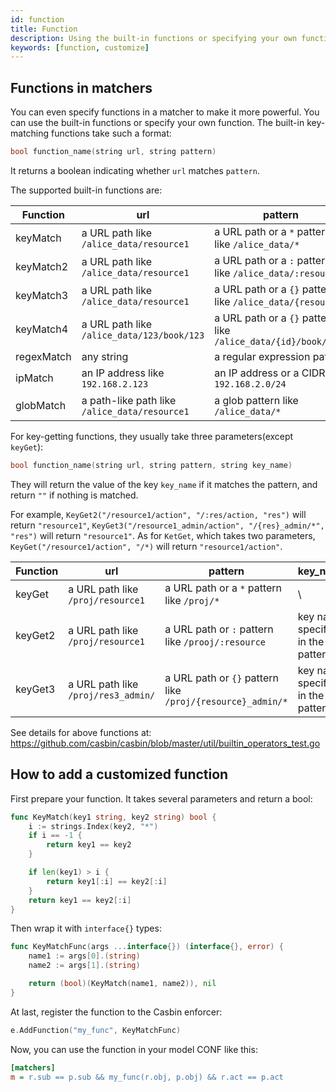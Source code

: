 ```yaml
---
id: function
title: Function
description: Using the built-in functions or specifying your own function
keywords: [function, customize]
---
```




## Functions in matchers

You can even specify functions in a matcher to make it more powerful. You can use the built-in functions or specify your own function.
The built-in key-matching functions take such a format:

```c
bool function_name(string url, string pattern)
```

It returns a boolean indicating whether ``url`` matches ``pattern``.

The supported built-in functions are:

Function | url | pattern | Example
----|------|----|----
keyMatch | a URL path like ``/alice_data/resource1`` | a URL path or a ``*`` pattern like ``/alice_data/*`` | [keymatch_model.conf](https://github.com/casbin/casbin/blob/master/examples/keymatch_model.conf)/[keymatch_policy.csv](https://github.com/casbin/casbin/blob/master/examples/keymatch_policy.csv)
keyMatch2 | a URL path like ``/alice_data/resource1`` | a URL path or a ``:`` pattern like ``/alice_data/:resource`` | [keymatch2_model.conf](https://github.com/casbin/casbin/blob/master/examples/keymatch2_model.conf)/[keymatch2_policy.csv](https://github.com/casbin/casbin/blob/master/examples/keymatch2_policy.csv)
keyMatch3 | a URL path like ``/alice_data/resource1`` | a URL path or a ``{}`` pattern like ``/alice_data/{resource}`` | https://github.com/casbin/casbin/blob/277c1a2b85698272f764d71a94d2595a8d425915/util/builtin_operators_test.go#L171-L196
keyMatch4 | a URL path like ``/alice_data/123/book/123`` | a URL path or a ``{}`` pattern like ``/alice_data/{id}/book/{id}`` | https://github.com/casbin/casbin/blob/277c1a2b85698272f764d71a94d2595a8d425915/util/builtin_operators_test.go#L208-L222
regexMatch | any string | a regular expression pattern | [keymatch_model.conf](https://github.com/casbin/casbin/blob/master/examples/keymatch_model.conf)/[keymatch_policy.csv](https://github.com/casbin/casbin/blob/master/examples/keymatch_policy.csv)
ipMatch | an IP address like ``192.168.2.123`` | an IP address or a CIDR like ``192.168.2.0/24`` | [ipmatch_model.conf](https://github.com/casbin/casbin/blob/master/examples/ipmatch_model.conf)/[ipmatch_policy.csv](https://github.com/casbin/casbin/blob/master/examples/ipmatch_policy.csv)
globMatch | a path-like path like ``/alice_data/resource1`` | a glob pattern like ``/alice_data/*`` | https://github.com/casbin/casbin/blob/277c1a2b85698272f764d71a94d2595a8d425915/util/builtin_operators_test.go#L426-L466


For key-getting functions, they usually take three parameters(except `keyGet`):

```c
bool function_name(string url, string pattern, string key_name)
```

They will return the value of the key ``key_name`` if it matches the pattern, and return ``""`` if nothing is matched.

For example,  ``KeyGet2("/resource1/action", "/:res/action, "res")`` will return ``"resource1"``, ``KeyGet3("/resource1_admin/action", "/{res}_admin/*", "res")`` will return ``"resource1"``.
As for `KetGet`, which takes two parameters, ``KeyGet("/resource1/action", "/*)`` will return ``"resource1/action"``.


| Function | url                                   | pattern                                                        | key_name                          | example                                                                                                                                                                                           |
|----------|---------------------------------------|----------------------------------------------------------------|-----------------------------------|---------------------------------------------------------------------------------------------------------------------------------------------------------------------------------------------------|
| keyGet   | a URL path like ``/proj/resource1``   | a URL path or a ``*`` pattern like ``/proj/*``                 | \                                 | [keyget_model.conf](https://github.com/casbin/casbin/blob/master/examples/keyget_model.conf)/[keymatch_policy.csv](https://github.com/casbin/casbin/blob/master/examples/keymatch_policy.csv)     |
| keyGet2  | a URL path like ``/proj/resource1``   | a URL path or ``:`` pattern like ``/prooj/:resource``          | key name specified in the pattern | [keyget2_model.conf](https://github.com/casbin/casbin/blob/master/examples/keyget2_model.conf)/[keymatch2_policy.csv](https://github.com/casbin/casbin/blob/master/examples/keymatch2_policy.csv) |
| keyGet3  | a URL path like ``/proj/res3_admin/`` | a URL path or ``{}`` pattern like ``/proj/{resource}_admin/*`` | key name specified in the pattern | https://github.com/casbin/casbin/blob/7bd496f94f5a2739a392d333a9aaaa10ae397673/util/builtin_operators_test.go#L209-L247                                                                           |


See details for above functions at: https://github.com/casbin/casbin/blob/master/util/builtin_operators_test.go

## How to add a customized function

First prepare your function. It takes several parameters and return a bool:

```go
func KeyMatch(key1 string, key2 string) bool {
	i := strings.Index(key2, "*")
	if i == -1 {
		return key1 == key2
	}

	if len(key1) > i {
		return key1[:i] == key2[:i]
	}
	return key1 == key2[:i]
}
```

Then wrap it with ``interface{}`` types:

```go
func KeyMatchFunc(args ...interface{}) (interface{}, error) {
	name1 := args[0].(string)
	name2 := args[1].(string)

	return (bool)(KeyMatch(name1, name2)), nil
}
```

At last, register the function to the Casbin enforcer:

```go
e.AddFunction("my_func", KeyMatchFunc)
```

Now, you can use the function in your model CONF like this:

```ini
[matchers]
m = r.sub == p.sub && my_func(r.obj, p.obj) && r.act == p.act
```
